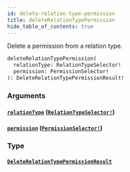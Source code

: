 ```yaml
---
id: delete-relation-type-permission
title: deleteRelationTypePermission
hide_table_of_contents: true
---
```



Delete a permission from a relation type.

```graphql
deleteRelationTypePermission(
  relationType: RelationTypeSelector!
  permission: PermissionSelector!
): DeleteRelationTypePermissionResult!
```


### Arguments

#### [`relationType`](#) ([`RelationTypeSelector!`](/docs/directory-api-reference/schema/relation-types/inputs/relation-type-selector))




#### [`permission`](#) ([`PermissionSelector!`](/docs/directory-api-reference/schema/permissions/inputs/permission-selector))




### Type

#### [`DeleteRelationTypePermissionResult`](/docs/directory-api-reference/schema/permissions/objects/delete-relation-type-permission-result)






